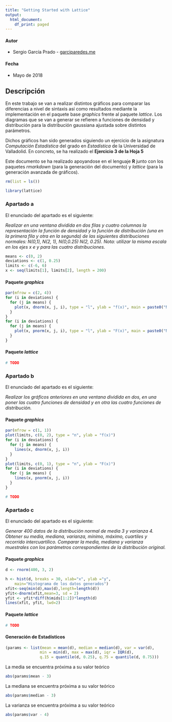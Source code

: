 ```yaml
---
title: "Getting Started with Lattice"
output:
  html_document:
    df_print: paged
---
```



#### Autor
  * Sergio García Prado - [garciparedes.me](https://garciparedes.me)

#### Fecha
  * Mayo de 2018
  
## Descripción
En este trabajo se van a realizar distintos gráficos para comparar las diferencias a nivel de sintaxis así como resultados mediante la implementación en el paquete base *graphics* frente al paquete *lattice*. Los diagramas que se van a generar se refieren a funciones de densidad y distribución para la distribución gaussiana ajustada sobre distintos parámetros.

Dichos gráficos han sido generados siguiendo un ejercicio de la asignatura *Computación Estadística* del grado en *Estadística* de la Universidad de Valladolid. En concreto, se ha realizado el **Ejercicio 3 de la Hoja 5**

Este documento se ha realizado apoyandose en el lenguaje **R** junto con los paquetes *rmarkdown* (para la generación del documento) y *lattice* (para la generación avanzada de gráficos).


```r
rm(list = ls())
```


```r
library(lattice)
```

### Apartado a

El enunciado del apartado es el siguiente: 

*Realizar en una ventana dividida en dos filas y cuatro columnas la representación la función de densidad y la función de distribución (una en la primera fila y otra en la segunda) de las siguientes distribuciones normales: N(0,1), N(2, 1), N(0,0.25) N(2, 0.25). Nota: utilizar la misma escala en los ejes x e y para las cuatro distribuciones.*

```r
means <- c(0, 2)
deviations <- c(1, 0.25)
limits <- c(-6, 6)
x <- seq(limits[1], limits[2], length = 200)
```

#### Paquete *graphics*

```r
par(mfrow = c(2, 4))
for (i in deviations) {
  for (j in means) {
    plot(x, dnorm(x, j, i), type = "l", ylab = "f(x)", main = paste0("N(",j, ", ", i, ")"))
  }
}
for (i in deviations) {
  for (j in means) {
    plot(x, pnorm(x, j, i), type = "l", ylab = "F(x)", main = paste0("N(",j, ", ", i, ")"))
  }
}
```

#### Paquete *lattice*

```r
# TODO
```

### Apartado b

El enunciado del apartado es el siguiente: 

*Realizar los gráficos anteriores en una ventana dividida en dos, en una poner las cuatro funciones de densidad y en otra las cuatro funciones de distribución.*

#### Paquete *graphics*

```r
par(mfrow = c(1, 1))
plot(limits, c(0, 2), type = "n", ylab = "f(x)")
for (i in deviations) {
  for (j in means) {
    lines(x, dnorm(x, j, i))
  }
}
plot(limits, c(0, 1), type = "n", ylab = "F(x)")
for (i in deviations) {
  for (j in means) {
    lines(x, pnorm(x, j, i))
  }
}
```

```r
# TODO
```

### Apartado c

El enunciado del apartado es el siguiente: 

*Generar 400 datos de la distribución normal de media 3 y varianza 4. Obtener su media, mediana, varianza, mínimo, máximo, cuartiles y recorrido intercuartílico. Comparar la media, mediana y varianza muestrales con los parámetros correspondientes de la distribución original.*

#### Paquete *graphics*

```r
d <- rnorm(400, 3, 2)
```

```r
h <- hist(d, breaks = 30, xlab="x", ylab ="y",
  	main="Histograma de los datos generados")
xfit<-seq(min(d),max(d),length=length(d)) 
yfit<-dnorm(xfit,mean=3, sd = 2) 
yfit <- yfit*diff(h$mids[1:2])*length(d) 
lines(xfit, yfit, lwd=2)
```



#### Paquete *lattice*

```r
# TODO
```



#### Generación de Estadísticos

```R
(params <- list(mean = mean(d), median = median(d), var = var(d), 
               min = min(d), max = max(d), iqr = IQR(d), 
               q.15 = quantile(d, 0.25), q.75 = quantile(d, 0.75)))
```

La media se encuentra próxima a su valor teórico
```R
abs(params$mean - 3)
```

La mediana se encuentra próxima a su valor teórico
```R
abs(params$median - 3)
```

La varianza se encuentra próxima a su valor teórico
```R
abs(params$var - 4)
```

